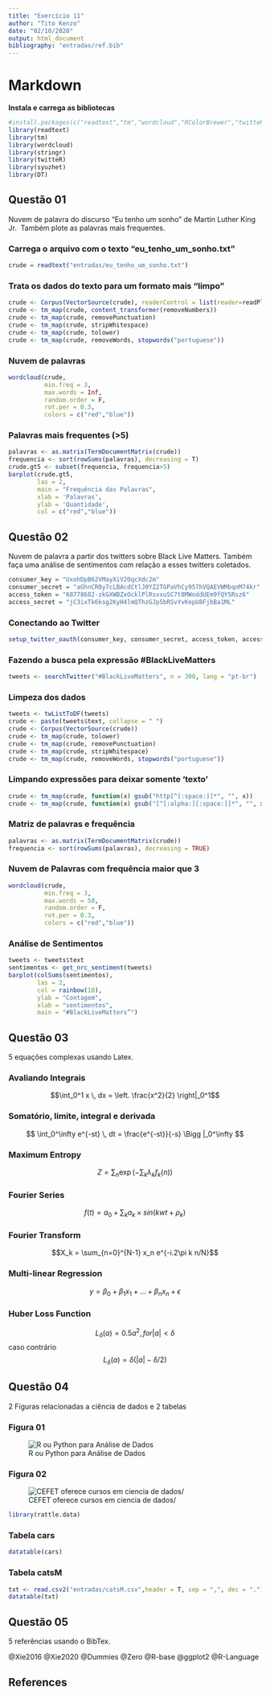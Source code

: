 ```yaml
---
title: "Exercício 11"
author: "Tito Kenzo"
date: "02/10/2020"
output: html_document
bibliography: "entradas/ref.bib"
---
```


# Markdown {.tabset}

**Instala e carrega as bibliotecas**
```r
#install.packages(c("readtext","tm","wordcloud","RColorBrewer","twitteR","syuzhet"))
library(readtext)
library(tm)
library(wordcloud)
library(stringr)
library(twitteR)
library(syuzhet)
library(DT)
```

## Questão 01
Nuvem de palavra do discurso “Eu tenho um sonho” de Martin Luther King Jr. 
Também plote as palavras mais frequentes.

### Carrega o arquivo com o texto "eu_tenho_um_sonho.txt"
```r
crude = readtext("entradas/eu_tenho_um_sonho.txt")
```

### Trata os dados do texto para um formato mais "limpo"
```r
crude <- Corpus(VectorSource(crude), readerControl = list(reader=readPlain, language='portuguese'))
crude <- tm_map(crude, content_transformer(removeNumbers))
crude <- tm_map(crude, removePunctuation)
crude <- tm_map(crude, stripWhitespace)
crude <- tm_map(crude, tolower)
crude <- tm_map(crude, removeWords, stopwords("portuguese"))
```

### Nuvem de palavras
```r
wordcloud(crude, 
          min.freq = 3, 
          max.words = Inf, 
          random.order = F, 
          rot.per = 0.3, 
          colors = c("red","blue"))
```

### Palavras mais frequentes (>5)
```r
palavras <- as.matrix(TermDocumentMatrix(crude))
frequencia <- sort(rowSums(palavras), decreasing = T)
crude.gt5 <- subset(frequencia, frequencia>5)
barplot(crude.gt5, 
        las = 2, 
        main = "Frequência das Palavras",
        xlab = 'Palavras',
        ylab = 'Quantidade',
        col = c("red","blue"))
```

## Questão 02
Nuvem de palavra a partir dos twitters sobre Black Live Matters. 
Também faça uma análise de sentimentos com relação a esses twitters coletados.

```r
consumer_key = "UxohDpB62VMayXiV2OqcXdc2m"
consumer_secret = "aGhnCR0y7cLBAcdCtlJ0YZ2TGPaVhCy957hVQAEVWMbqnM74kr"
access_token = "68778682-zkGXWBZxOcklPlRsvxuSC7t8MWoddUEm9fQY5Rsz6"
access_secret = "jC3ixTk6ksg2KyH4lmQThzGJp5bRSvYvKepU8FjbBa1ML"
```

### Conectando ao Twitter
```r
setup_twitter_oauth(consumer_key, consumer_secret, access_token, access_secret)
```

### Fazendo a busca pela expressão #BlackLiveMatters
```r
tweets <- searchTwitter("#BlackLiveMatters", n = 300, lang = "pt-br")
```

### Limpeza dos dados
```r
tweets <- twListToDF(tweets)
crude <- paste(tweets$text, collapse = " ")
crude <- Corpus(VectorSource(crude))
crude <- tm_map(crude, tolower)
crude <- tm_map(crude, removePunctuation)
crude <- tm_map(crude, stripWhitespace)
crude <- tm_map(crude, removeWords, stopwords("portuguese"))
```

### Limpando expressões para deixar somente 'texto'
```r
crude <- tm_map(crude, function(x) gsub("http[^[:space:]]*", "", x))
crude <- tm_map(crude, function(x) gsub("[^[:alpha:][:space:]]*", "", x))
```

### Matriz de palavras e frequência
```r
palavras <- as.matrix(TermDocumentMatrix(crude))
frequencia <- sort(rowSums(palavras), decreasing = TRUE)
```

### Nuvem de Palavras com frequência maior que 3
```r
wordcloud(crude, 
          min.freq = 3,
          max.words = 50,
          random.order = F,
          rot.per = 0.3,
          colors = c("red","blue"))
```

### Análise de Sentimentos
```r
tweets <- tweets$text
sentimentos <- get_nrc_sentiment(tweets)
barplot(colSums(sentimentos), 
        las = 2, 
        col = rainbow(10), 
        ylab = "Contagem", 
        xlab = "sentimentos",
        main = "#BlackLiveMatters”")
```

## Questão 03
5 equações complexas usando Latex.

### Avaliando Integrais
$$\int_0^1 x \, dx = \left. \frac{x^2}{2} \right|_0^1$$

### Somatório, limite, integral e derivada
$$ \int_0^\infty e^{-st} \,
dt = \frac{e^{-st}}{-s}
\Bigg |_0^\infty $$

### Maximum Entropy
$$Z = \sum_n \exp \left( - \sum_k \lambda_k f_k(n) \right)$$

### Fourier Series
$$f(t) = a_0 + \sum_k  a_k \times sin(kwt + \rho_k)$$

### Fourier Transform
$$X_k = \sum_{n=0}^{N-1} x_n e^{-i.2\pi k n/N}$$

### Multi-linear Regression
$$y = \beta_0 + \beta_1 x_1 + \ldots + \beta_n x_n + \epsilon$$

### Huber Loss Function
$$L_{\delta}(a) = 0.5 a^2, for |a| < \delta$$
caso contrário $$L_{\delta}(a) = \delta ( |a| - \delta/2)$$

## Questão 04
2 Figuras relacionadas a ciência de dados e 2 tabelas

### Figura 01
![R ou Python para Análise de Dados](https://i1.wp.com/www.cienciaedados.com/wp-content/uploads/2015/12/R-ou-Python-para-An%C3%A1lise-de-Dados-.jpg)

### Figura 02
![CEFET oferece cursos em ciencia de dados/](https://www.linea.gov.br/wp-content/uploads/2018/05/CefeT_1.png)
```r
library(rattle.data)
```

### Tabela cars
```r
datatable(cars)
```

### Tabela catsM
```r
txt <- read.csv2("entradas/catsM.csv",header = T, sep = ",", dec = ".")
datatable(txt)
```

## Questão 05
5 referências usando o BibTex.

@Xie2016
@Xie2020
@Dummies
@Zero
@R-base
@ggplot2
@R-Language

## References



